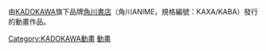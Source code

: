 由[[KADOKAWA|KADOKAWA]]旗下品牌[[角川書店|角川書店]]（角川ANIME，規格編號：KAXA/KABA）發行的動畫作品。
[[Category:KADOKAWA動畫|Category:KADOKAWA動畫]]
[[Category:角川書店|動畫]]